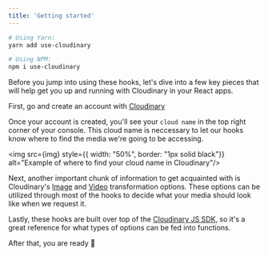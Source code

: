 ```yaml
---
title: 'Getting started'
---
```



```bash
# Using Yarn:
yarn add use-cloudinary

# Using NPM:
npm i use-cloudinary
```

Before you jump into using these hooks, let's dive into a few key pieces that will help get you up and running with Cloudinary in your React apps.

First, go and create an account with [Cloudinary](www.cloudinary.com)

Once your account is created, you'll see your `cloud name` in the top right corner of your console. This cloud name is neccessary to let our hooks know where to find the media we're going to be accessing.

<img src={img} style={{ width: "50%", border: "1px solid black"}} alt="Example of where to find your cloud name in Cloudinary"/>

Next, another important chunk of information to get acquainted with is Cloudinary's [Image](https://cloudinary.com/documentation/image_transformation_reference) and [Video](https://cloudinary.com/documentation/video_transformation_reference) transformation options. These options can be utilized through most of the hooks to decide what your media should look like when we request it. 

Lastly, these hooks are built over top of the [Cloudinary JS SDK](https://cloudinary.com/documentation/javascript_integration), so it's a great reference for what types of options can be fed into functions.

After that, you are ready 🚀
